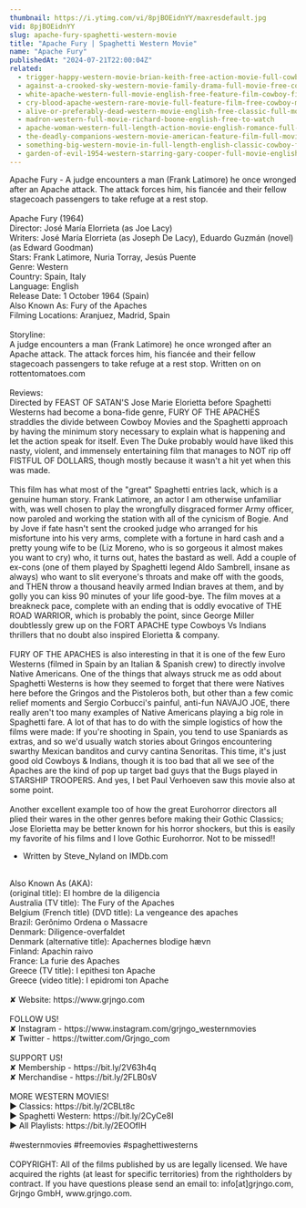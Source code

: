 ```yaml
---
thumbnail: https://i.ytimg.com/vi/8pjBOEidnYY/maxresdefault.jpg
vid: 8pjBOEidnYY
slug: apache-fury-spaghetti-western-movie
title: "Apache Fury | Spaghetti Western Movie"
name: "Apache Fury"
publishedAt: "2024-07-21T22:00:04Z"
related:
  - trigger-happy-western-movie-brian-keith-free-action-movie-full-cowboy-films-full-movies
  - against-a-crooked-sky-western-movie-family-drama-full-movie-free-cowboy-film-free-movie
  - white-apache-western-full-movie-english-free-feature-film-cowboy-film
  - cry-blood-apache-western-rare-movie-full-feature-film-free-cowboy-movie
  - alive-or-preferably-dead-western-movie-english-free-classic-full-movie
  - madron-western-full-movie-richard-boone-english-free-to-watch
  - apache-woman-western-full-length-action-movie-english-romance-full-film
  - the-deadly-companions-western-movie-american-feature-film-full-movie-english-free-films
  - something-big-western-movie-in-full-length-english-classic-cowboy-film-free-full-westerns
  - garden-of-evil-1954-western-starring-gary-cooper-full-movie-english-full-free-western-movies
---
```


Apache Fury - A judge encounters a man (Frank Latimore) he once wronged after an Apache attack. The attack forces him, his fiancée and their fellow stagecoach passengers to take refuge at a rest stop.<br />
<br />
Apache Fury (1964)<br />
Director: José María Elorrieta (as Joe Lacy)<br />
Writers: José María Elorrieta (as Joseph De Lacy), Eduardo Guzmán (novel) (as Edward Goodman)<br />
Stars: Frank Latimore, Nuria Torray, Jesús Puente<br />
Genre: Western<br />
Country: Spain, Italy<br />
Language: English<br />
Release Date: 1 October 1964 (Spain) <br />
Also Known As: Fury of the Apaches <br />
Filming Locations: Aranjuez, Madrid, Spain<br />
<br />
Storyline:<br />
A judge encounters a man (Frank Latimore) he once wronged after an Apache attack. The attack forces him, his fiancée and their fellow stagecoach passengers to take refuge at a rest stop. Written on on rottentomatoes.com <br />
<br />
Reviews:<br />
Directed by FEAST OF SATAN'S Jose Marie Elorietta before Spaghetti Westerns had become a bona-fide genre, FURY OF THE APACHES straddles the divide between Cowboy Movies and the Spaghetti approach by having the minimum story necessary to explain what is happening and let the action speak for itself. Even The Duke probably would have liked this nasty, violent, and immensely entertaining film that manages to NOT rip off FISTFUL OF DOLLARS, though mostly because it wasn't a hit yet when this was made.<br />
<br />
This film has what most of the "great" Spaghetti entries lack, which is a genuine human story. Frank Latimore, an actor I am otherwise unfamiliar with, was well chosen to play the wrongfully disgraced former Army officer, now paroled and working the station with all of the cynicism of Bogie. And by Jove if fate hasn't sent the crooked judge who arranged for his misfortune into his very arms, complete with a fortune in hard cash and a pretty young wife to be (Liz Moreno, who is so gorgeous it almost makes you want to cry) who, it turns out, hates the bastard as well. Add a couple of ex-cons (one of them played by Spaghetti legend Aldo Sambrell, insane as always) who want to slit everyone's throats and make off with the goods, and THEN throw a thousand heavily armed Indian braves at them, and by golly you can kiss 90 minutes of your life good-bye. The film moves at a breakneck pace, complete with an ending that is oddly evocative of THE ROAD WARRIOR, which is probably the point, since George Miller doubtlessly grew up on the FORT APACHE type Cowboys Vs Indians thrillers that no doubt also inspired Elorietta & company.<br />
<br />
FURY OF THE APACHES is also interesting in that it is one of the few Euro Westerns (filmed in Spain by an Italian & Spanish crew) to directly involve Native Americans. One of the things that always struck me as odd about Spaghetti Westerns is how they seemed to forget that there were Natives here before the Gringos and the Pistoleros both, but other than a few comic relief moments and Sergio Corbucci's painful, anti-fun NAVAJO JOE, there really aren't too many examples of Native Americans playing a big role in Spaghetti fare. A lot of that has to do with the simple logistics of how the films were made: If you're shooting in Spain, you tend to use Spaniards as extras, and so we'd usually watch stories about Gringos encountering swarthy Mexican banditos and curvy cantina Senoritas. This time, it's just good old Cowboys & Indians, though it is too bad that all we see of the Apaches are the kind of pop up target bad guys that the Bugs played in STARSHIP TROOPERS. And yes, I bet Paul Verhoeven saw this movie also at some point.<br />
<br />
Another excellent example too of how the great Eurohorror directors all plied their wares in the other genres before making their Gothic Classics; Jose Elorietta may be better known for his horror shockers, but this is easily my favorite of his films and I love Gothic Eurohorror. Not to be missed!!<br />
- Written by Steve_Nyland on IMDb.com <br />
<br />
Also Known As (AKA):<br />
(original title): El hombre de la diligencia<br />
Australia (TV title): The Fury of the Apaches<br />
Belgium (French title) (DVD title): La vengeance des apaches<br />
Brazil: Gerônimo Ordena o Massacre<br />
Denmark: Diligence-overfaldet<br />
Denmark (alternative title): Apachernes blodige hævn<br />
Finland: Apachin raivo<br />
France: La furie des Apaches<br />
Greece (TV title): I epithesi ton Apache<br />
Greece (video title): I epidromi ton Apache<br />
<br />
✘ Website: https://www.grjngo.com<br />
<br />
FOLLOW US!<br />
✘ Instagram - https://www.instagram.com/grjngo_westernmovies<br />
✘ Twitter - https://twitter.com/Grjngo_com<br />
<br />
SUPPORT US!<br />
✘ Membership - https://bit.ly/2V63h4q<br />
✘ Merchandise - https://bit.ly/2FLB0sV<br />
<br />
MORE WESTERN MOVIES! <br />
► Classics: https://bit.ly/2CBLt8c <br />
► Spaghetti Western: https://bit.ly/2CyCe8I <br />
► All Playlists: https://bit.ly/2EOOfIH <br />
<br />
#westernmovies #freemovies #spaghettiwesterns<br />
<br />
COPYRIGHT: All of the films published by us are legally licensed. We have acquired the rights (at least for specific territories) from the rightholders by contract. If you have questions please send an email to: info[at]grjngo.com, Grjngo GmbH, www.grjngo.com.